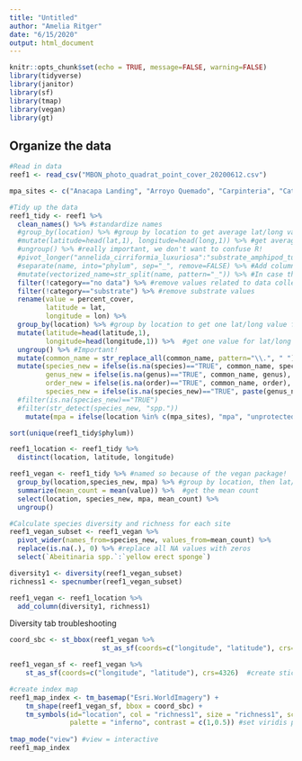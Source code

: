 ```yaml
---
title: "Untitled"
author: "Amelia Ritger"
date: "6/15/2020"
output: html_document
---
```


```r
knitr::opts_chunk$set(echo = TRUE, message=FALSE, warning=FALSE)
library(tidyverse)
library(janitor)
library(sf)
library(tmap)
library(vegan)
library(gt)
```

## Organize the data 
```r
#Read in data
reef1 <- read_csv("MBON_photo_quadrat_point_cover_20200612.csv")

mpa_sites <- c("Anacapa Landing", "Arroyo Quemado", "Carpinteria", "Cathedral Cove", "Gull Island", "Isla Vista", "Naples", "West End Cat Rock")

#Tidy up the data
reef1_tidy <- reef1 %>%
  clean_names() %>% #standardize names
  #group_by(location) %>% #group by location to get average lat/long values for each location
  #mutate(latitude=head(lat,1), longitude=head(long,1)) %>% #get average lat/long values (because that's how that works...)
  #ungroup() %>% #really important, we don't want to confuse R!
  #pivot_longer("annelida_cirriformia_luxuriosa":"substrate_amphipod_tube_complex") %>%  #make long form
  #separate(name, into="phylum", sep="_", remove=FALSE) %>% #Add column for phylum name
  #mutate(vectorized_name=str_split(name, pattern="_")) %>% #In case this is useful...
  filter(!category=="no data") %>% #remove values related to data collection issue
  filter(!category=="substrate") %>% #remove substrate values
  rename(value = percent_cover,
         latitude = lat,
         longitude = lon) %>% 
  group_by(location) %>% #group by location to get one lat/long value for each location
  mutate(latitude=head(latitude,1), 
         longitude=head(longitude,1)) %>%  #get one value for lat/long (because that's how that works...)
  ungroup() %>% #Important!
  mutate(common_name = str_replace_all(common_name, pattern="\\.", " ")) %>% #replace . in common names with a space
  mutate(species_new = ifelse(is.na(species)=="TRUE", common_name, species), #replace NAs with common name
         genus_new = ifelse(is.na(genus)=="TRUE", common_name, genus),
         order_new = ifelse(is.na(order)=="TRUE", common_name, order),
         species_new = ifelse(is.na(species_new)=="TRUE", paste(genus_new, "spp."), species_new)) %>% #if no common name, make species name "Genus spp."
  #filter(is.na(species_new)=="TRUE")
  #filter(str_detect(species_new, "spp."))
    mutate(mpa = ifelse(location %in% c(mpa_sites), "mpa", "unprotected")) #add column for MPA versus non-MPA sites

sort(unique(reef1_tidy$phylum))

reef1_location <- reef1_tidy %>% 
  distinct(location, latitude, longitude)

reef1_vegan <- reef1_tidy %>% #named so because of the vegan package!
  group_by(location,species_new, mpa) %>% #group by location, then lat/long
  summarize(mean_count = mean(value)) %>%  #get the mean count
  select(location, species_new, mpa, mean_count) %>% 
  ungroup()

#Calculate species diversity and richness for each site
reef1_vegan_subset <- reef1_vegan %>%
  pivot_wider(names_from=species_new, values_from=mean_count) %>% 
  replace(is.na(.), 0) %>% #replace all NA values with zeros
  select(`Abeitinaria spp.`:`yellow erect sponge`)

diversity1 <- diversity(reef1_vegan_subset)
richness1 <- specnumber(reef1_vegan_subset)

reef1_vegan <- reef1_location %>% 
  add_column(diversity1, richness1)
```

Diversity tab troubleshooting
```r
coord_sbc <- st_bbox(reef1_vegan %>%
                       st_as_sf(coords=c("longitude", "latitude"), crs=4326))

reef1_vegan_sf <- reef1_vegan %>% 
    st_as_sf(coords=c("longitude", "latitude"), crs=4326)  #create sticky geometry for lat/long

#create index map
reef1_map_index <- tm_basemap("Esri.WorldImagery") +
    tm_shape(reef1_vegan_sf, bbox = coord_sbc) +
    tm_symbols(id="location", col = "richness1", size = "richness1", scale=2, #point size corresponds to value
               palette = "inferno", contrast = c(1,0.5)) #set viridis palette to match plot
  
tmap_mode("view") #view = interactive
reef1_map_index
```

